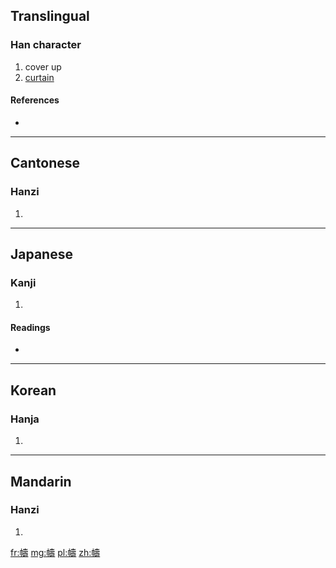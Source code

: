 {{also|帱}}
==Translingual==

===Han character===
{{Han char|rn=50|rad=巾|as=14|sn=17|four=4424<sub>1</sub>|canj=中月土弓戈 (LBGNI)}}

# cover up
# [[curtain]]

====References====
* {{Han ref|kx=0338.010|dkj=09127|dj=0644.300|hdz=10757.010|uh=5E6C|ud=24172|bh=ECDB|bd=60635}}

----

==Cantonese==

===Hanzi===
{{yue-hanzi|jyut=|y=chau4, dou6 tou4|sim=帱}}

# {{defn|lang=yue|sort=巾14}}

----

==Japanese==

===Kanji===
{{ja-kanji|grade=|rs=巾14}}

# {{defn|lang=ja|sort=巾14}}

====Readings====
* {{ja-readings|on=[[ちゅう]] (chū), [[じゅ]] (ju), [[とう]] (tō), [[どう]] (dō)|kun=[[とばり]] (tobari)}}

----

==Korean==

===Hanja===
{{ko-hanja|hangeul=주|rv=ju|mr=chu}}

# {{defn|lang=ko|sort=巾14}}

----

==Mandarin==

===Hanzi===
{{cmn-hanzi|sim=帱|pin=[[chóu]] ([[chou2]])|wg=ch'ou<sup>2</sup>}}

# {{defn|lang=cmn|sort=巾14}}

[[fr:幬]]
[[mg:幬]]
[[pl:幬]]
[[zh:幬]]